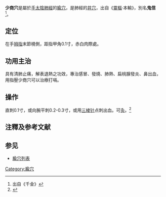 {{medical}}
{{Infobox acupoint
|name = 少商穴
|image = Lu_11.gif
|imagesize = 150px
|caption =圖中紅點處為少商穴
|simplified = 少商
|traditional = 少商
|code = LU11
|pinyin = Shàoshāng
|meridian = 手太陰肺經
|location = 手拇指末節橈側，距指甲角0.1寸，赤白肉際處
|treat = 咽喉肿痛、中风昏迷、中暑呕吐、鼻衄
|processing = 直刺0.1寸
|footnotes = 
}}
'''少商穴'''是屬於[[手太陰肺經|手太陰肺經]]的[[腧穴|腧穴]]，是肺經的[[井穴|井穴]]，出自《[[靈樞|靈樞]]·本輸》，別名'''鬼信'''<ref>出自《千金》</ref>。

== 定位 ==
在手[[拇指|拇指]]末節橈側，距指甲角0.1寸，赤白肉際處。

== 功用主治 ==
具有清肺止痛，解表退熱之功效，專治感冒、發燒、肺熱、扁桃腺發炎、鼻出血，用指壓少商穴可以治療打嗝。

== 操作 ==
直刺0.1寸，或向腕平刺0.2-0.3寸，或用[[三棱针|三棱针]]点刺出血。可[[灸|灸]]。<ref>{{Cite book |title=针灸学 |url=https://archive.org/details/zhenjiuxue0000unse |author=孙国杰 主编 |publisher=上海科技出版社 |year=1997 |pages=[https://archive.org/details/zhenjiuxue0000unse/page/41 41] |isbn=7-5323-4102-X}}</ref>

==注釋及参考文献==
{{reflist}}

== 参见 ==
*[[腧穴列表|腧穴列表]]
{{手太陰肺經}}
{{五輸穴}}

{{DEFAULTSORT:S}}
[[Category:腧穴|Category:腧穴]]